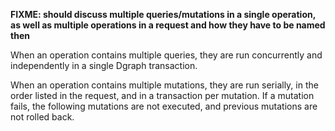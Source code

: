 **FIXME: should discuss multiple queries/mutations in a single operation, as well as multiple operations in a request and how they  have to be named then**

When an operation contains multiple queries, they are run concurrently and independently in a single Dgraph transaction.

When an operation contains multiple mutations, they are run serially, in the order listed in the request, and in a transaction per mutation. If a mutation fails, the following mutations are not executed, and previous mutations are not rolled back.
